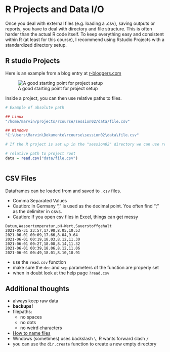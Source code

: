 # R Projects and Data I/O

Once you deal with external files (e.g. loading a .csv), saving outputs or reports, you have to deal with directory and file structure.
This is often harder than the actual R code itself. To keep everything easy and consistent within R (at least for this course), I recommend using Rstudio Projects with a standardized directory setup.


## R studio Projects

Here is an example from a blog entry at [r-bloggers.com](https://www.r-bloggers.com/2020/01/rstudio-projects-and-working-directories-a-beginners-guide/)

![A good starting point for project setup](https://i1.wp.com/raw.githubusercontent.com/martinctc/blog/master/images/RPROJECT_2000dpi.png?w=578&ssl=1)

Inside a project, you can then use relative paths to files.



```r

# Example of absolute path

## Linux
"/home/marvin/projects/rcourse/session02/data/file.csv"

## Windows
"C:\Users\Marvin\Dokumente\rcourse\session02\data\file.csv"

# If the R project is set up in the "session02" directory we can use relative paths:

# relative path to project root
data = read.csv("data/file.csv")



```



## CSV Files

Dataframes can be loaded from and saved to `.csv` files.

* Comma Separated Values
* Caution: In Germany "," is used as the decimal point. You often find ";" as the delimiter in csvs.
* Caution: If you open csv files in Excel, things can get messy


```
Datum,Wassertemperatur,pH-Wert,Sauerstoffgehalt
2021-05-31 23:57,17.98,8.05,10.53
2021-06-01 00:09,17.66,8.04,9.64
2021-06-01 00:19,18.03,8.12,11.30
2021-06-01 00:27,18.08,8.14,11.32
2021-06-01 00:39,18.06,8.12,11.06
2021-06-01 00:49,18.01,8.10,10.91
```


* use the `read.csv` function
* make sure the `dec` and `sep` parameters of the function are properly set
* when in doubt look at the help page `?read.csv`




## Additional thoughts

* always keep raw data
* **backups!**
* filepaths:
    * no spaces
    * no dots
    * no weird characters
* [How to name files](https://speakerdeck.com/jennybc/how-to-name-files)
* Windows (sometimes) uses backslash `\`, R wants forward slash `/`
* you can use the `dir.create` function to create a new empty directory





